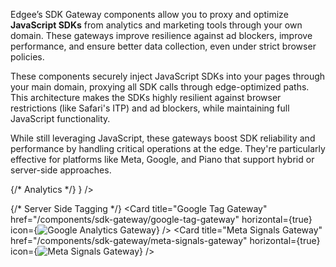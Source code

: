 Edgee’s SDK Gateway components allow you to proxy and optimize **JavaScript SDKs** from analytics and marketing tools through your own domain.
These gateways improve resilience against ad blockers, improve performance, and ensure better data collection, even under strict browser policies.

These components securely inject JavaScript SDKs into your pages through your main domain, proxying all SDK calls through edge-optimized paths. 
This architecture makes the SDKs highly resilient against browser restrictions (like Safari's ITP) and ad blockers, while maintaining full JavaScript functionality. 

While still leveraging JavaScript, these gateways boost SDK reliability and performance by handling critical operations at the edge. 
They're particularly effective for platforms like Meta, Google, and Piano that support hybrid or server-side approaches.


<CardGroup cols={2}>
  {/* Analytics */}
  <Card title="Piano Analytics Gateway" href="/components/sdk-gateway/piano-analytics-gateway" horizontal={true} icon={<img src="/images/logos/piano-analytics.svg" alt="Piano Analytics Gateway" />} />

  {/* Server Side Tagging */}
  <Card title="Google Tag Gateway" href="/components/sdk-gateway/google-tag-gateway" horizontal={true} icon={<img src="/images/logos/gtm.svg" alt="Google Analytics Gateway" />} />
  <Card title="Meta Signals Gateway" href="/components/sdk-gateway/meta-signals-gateway" horizontal={true} icon={<img src="/images/logos/meta.svg" alt="Meta Signals Gateway" />} />
</CardGroup>